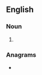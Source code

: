 ==English==

===Noun===
{{head|en|noun plural form}}

# {{plural of|tricerion|lang=en}}

===Anagrams===
* {{anagrams|en|a=ceiinorrst|criterions}}